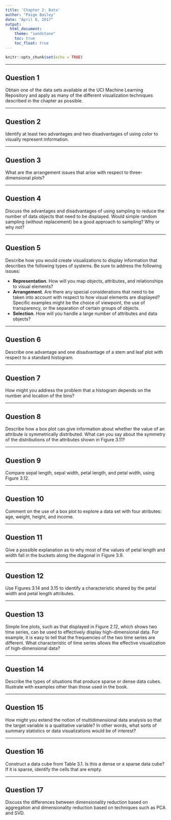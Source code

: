 ```yaml
---
title: 'Chapter 2: Data'
author: "Paige Bailey"
date: "April 8, 2017"
output:
  html_document:
    theme: "sandstone"
    toc: true
    toc_float: true
---
```


```r
knitr::opts_chunk$set(echo = TRUE)
```

-----

## Question 1
Obtain one of the data sets available at the UCI Machine Learning Repository and apply as many of the different visualization techniques described in the chapter as possible. 

-----

## Question 2
Identify at least two advantages and two disadvantages of using color to visually represent information.

-----

## Question 3
What are the arrangement issues that arise with respect to three-dimensional plots?

-----

## Question 4
Discuss the advantages and disadvantages of using sampling to reduce the number of data objects that need to be displayed. Would simple random sampling (without replacement) be a good approach to sampling? Why or why not?

-----

## Question 5
Describe how you would create visualizations to display information that describes the following types of systems. Be sure to address the following issues:

* **Representation**. How will you map objects, attributes, and relationships to visual elements?
* **Arrangement**. Are there any special considerations that need to be taken into account with respect to how visual elements are displayed? Specific examples might be the choice of viewpoint, the use of transparency, or the separation of certain groups of objects.
* **Selection**. How will you handle a large number of attributes and data objects?

------

## Question 6
Describe one advantage and one disadvantage of a stem and leaf plot with respect to a standard histogram.

------

## Question 7
How might you address the problem that a histogram depends on the number and location of the bins?

------

## Question 8
Describe how a box plot can give information about whether the value of an attribute is symmetrically distributed. What can you say about the symmetry of the distributions of the attributes shown in Figure 3.11?

-----

## Question 9
Compare sepal length, sepal width, petal length, and petal width, using Figure 3.12.

-----

## Question 10
Comment on the use of a box plot to explore a data set with four atributes: age, weight, height, and income.

-----

## Question 11
Give a possible explanation as to why most of the values of petal length and width fall in the buckets along the diagonal in Figure 3.9.

------

## Question 12
Use Figures 3.14 and 3.15 to identify a characteristic shared by the petal width and petal length attributes.

-----

## Question 13
Simple line plots, such as that displayed in Figure 2.12, which shows two time series, can be used to effectively display high-dimensional data. For example, it is easy to tell that the frequencies of the two time series are different. What characteristic of time series allows the effective visualization of high-dimensional data?

-----

## Question 14
Describe the types of situations that produce sparse or dense data cubes. Illustrate with examples other than those used in the book.

-----

## Question 15
How might you extend the notion of multidimensional data analysis so that the target variable is a qualitative variable? In other words, what sorts of summary statistics or data visualizations would be of interest?

------

## Question 16
Construct a data cube from Table 3.1. Is this a dense or a sparse data cube? If it is sparse, identify the cells that are empty.

-----

## Question 17
Discuss the differences between dimensionality reduction based on aggregation and dimensionality reduction based on techniques such as PCA and SVD.